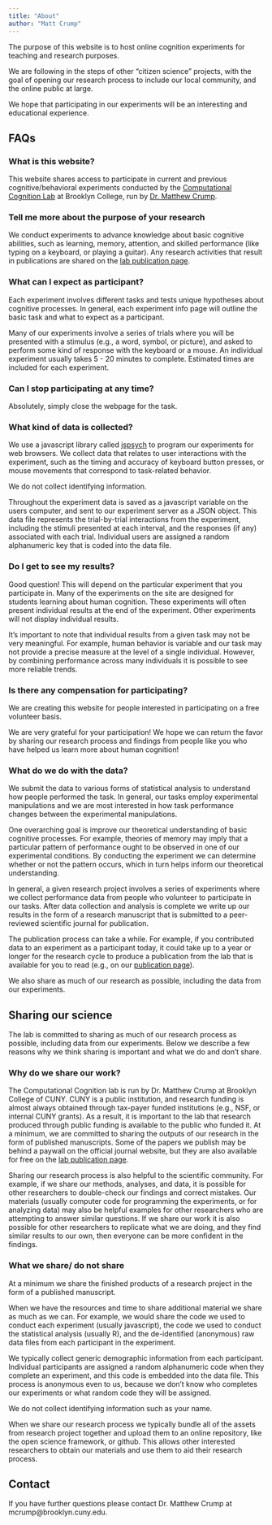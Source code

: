 ```yaml
---
title: "About"
author: "Matt Crump"
---
```


The purpose of this website is to host online cognition experiments for teaching and research purposes.

We are following in the steps of other "citizen science" projects, with the goal of opening our research process to include our local community, and the online public at large.

We hope that participating in our experiments will be an interesting and educational experience.


## FAQs

### What is this website?

This website shares access to participate in current and previous cognitive/behavioral experiments conducted by the [Computational Cognition Lab](https://www.crumplab.com) at Brooklyn College, run by [Dr. Matthew Crump](https://www.brooklyn.edu/faculty-staff/matthew-crump/).

### Tell me more about the purpose of your research

We conduct experiments to advance knowledge about basic cognitive abilities, such as learning, memory, attention, and skilled performance (like typing on a keyboard, or playing a guitar). Any research activities that result in publications are shared on the [lab publication page](https://crumplab.com/Publications.html).

### What can I expect as participant?

Each experiment involves different tasks and tests unique hypotheses about cognitive processes. In general, each experiment info page will outline the basic task and what to expect as a participant. 

Many of our experiments involve a series of trials where you will be presented with a stimulus (e.g., a word, symbol, or picture), and asked to perform some kind of response with the keyboard or a mouse. 
An individual experiment usually takes 5 - 20 minutes to complete. Estimated times are included for each experiment.

### Can I stop participating at any time?

Absolutely, simply close the webpage for the task.

### What kind of data is collected?

We use a javascript library called [jspsych](https://www.jspsych.org/7.3/) to program our experiments for web browsers. We collect data that relates to user interactions with the experiment, such as the timing and accuracy of keyboard button presses, or mouse movements that correspond to task-related behavior. 

We do not collect identifying information.

Throughout the experiment data is saved as a javascript variable on the users computer, and sent to our experiment server as a JSON object. This data file represents the trial-by-trial interactions from the experiment, including the stimuli presented at each interval, and the responses (if any) associated with each trial. Individual users are assigned a random alphanumeric key that is coded into the data file. 

### Do I get to see my results?

Good question! This will depend on the particular experiment that you participate in. Many of the experiments on the site are designed for students learning about human cognition. These experiments will often present individual results at the end of the experiment. Other experiments will not display individual results.

It's important to note that individual results from a given task may not be very meaningful. For example, human behavior is variable and our task may not provide a precise measure at the level of a single individual. However, by combining performance across many individuals it is possible to see more reliable trends.

### Is there any compensation for participating?

We are creating this website for people interested in participating on a free volunteer basis. 

We are very grateful for your participation! We hope we can return the favor by sharing our research process and findings from people like you who have helped us learn more about human cognition!

### What do we do with the data?

We submit the data to various forms of statistical analysis to understand how people performed the task. In general, our tasks employ experimental manipulations and we are most interested in how task performance changes between the experimental manipulations. 

One overarching goal is improve our theoretical understanding of basic cognitive processes. For example, theories of memory may imply that a particular pattern of performance ought to be observed in one of our experimental conditions. By conducting the experiment we can determine whether or not the pattern occurs, which in turn helps inform our theoretical understanding.

In general, a given research project involves a series of experiments where we collect performance data from people who volunteer to participate in our tasks. After data collection and analysis is complete we write up our results in the form of a research manuscript that is submitted to a peer-reviewed scientific journal for publication.

The publication process can take a while. For example, if you contributed data to an experiment as a participant today, it could take up to a year or longer for the research cycle to produce a publication from the lab that is available for you to read (e.g., on our [publication page](https://crumplab.com/Publications.html)).

We also share as much of our research as possible, including the data from our experiments. 

## Sharing our science

The lab is committed to sharing as much of our research process as possible, including data from our experiments. Below we describe a few reasons why we think sharing is important and  what we do and don't share.

### Why do we share our work?

The Computational Cognition lab is run by Dr. Matthew Crump at Brooklyn College of CUNY. CUNY is a public institution, and research funding is almost always obtained through tax-payer funded institutions (e.g., NSF, or internal CUNY grants). As a result, it is important to the lab that research produced through public funding is available to the public who funded it. At a minimum, we are committed to sharing the outputs of our research in the form of published manuscripts. Some of the papers we publish may be behind a paywall on the official journal website, but they are also available for free on the [lab publication page](https://crumplab.com/Publications.html).

Sharing our research process is also helpful to the scientific community. For example, if we share our methods, analyses, and data, it is possible for other researchers to double-check our findings and correct mistakes. Our materials (usually computer code for programming the experiments, or for analyzing data) may also be helpful examples for other researchers who are attempting to answer similar questions. If we share our work it is also possible for other researchers to replicate what we are doing, and they find similar results to our own, then everyone can be more confident in the findings. 

### What we share/ do not share

At a minimum we share the finished products of a research project in the form of a published manuscript. 

When we have the resources and time to share additional material we share as much as we can. For example, we would share the code we used to conduct each experiment (usually javascript), the code we used to conduct the statistical analysis (usually R), and the de-identified (anonymous) raw data files from each participant in the experiment.

We typically collect generic demographic information from each participant. Individual participants are assigned a random alphanumeric code when they complete an experiment, and this code is embedded into the data file. This process is anonymous even to us, because we don't know who completes our experiments or what random code they will be assigned.

We do not collect identifying information such as your name.

When we share our research process we typically bundle all of the assets from research project together and upload them to an online repository, like the open science framework, or github. This allows other interested researchers to obtain our materials and use them to aid their research process. 

## Contact

If you have further questions please contact Dr. Matthew Crump at mcrump@brooklyn.cuny.edu.

